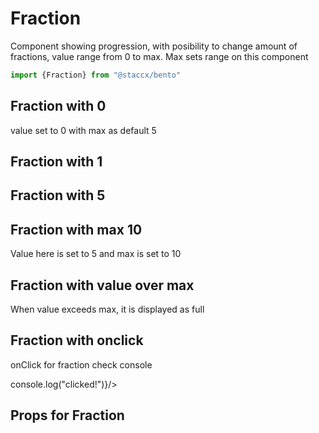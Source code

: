 
<Meta title="Components|DataViz/Fraction" component={Fraction} />

# Fraction
Component showing progression, with posibility to change amount of fractions, value range from 0 to max.
Max sets range on this component


```javascript
import {Fraction} from "@staccx/bento"
```

## Fraction with 0

value set to 0 with max as default 5

<Preview>
  <Story name="Fraction 0">
    <Fraction value="0" />
  </Story>
</Preview>

## Fraction with 1

<Preview>
  <Story name="Fraction 1">
    <Fraction value="1" />
  </Story>
</Preview>


## Fraction with 5

<Preview>
  <Story name="Fraction 5">
    <Fraction value="5" />
  </Story>
</Preview>

## Fraction with max 10
Value here is set to 5 and max is set to 10

<Preview>
  <Story name="Max 10">
    <Fraction value="5" max={10} />
  </Story>
</Preview>

## Fraction with value over max
When value exceeds max, it is displayed as full

<Preview>
  <Story name="Fraction 6">
    <Fraction value="6" />
  </Story>
</Preview>

## Fraction with onclick
onClick for fraction check console

<Preview>
  <Story name="OnClick">
    <Fraction value="5" onClick={() => console.log("clicked!")}/>
  </Story>
</Preview>



## Props for Fraction

<Props of={Fraction} />
